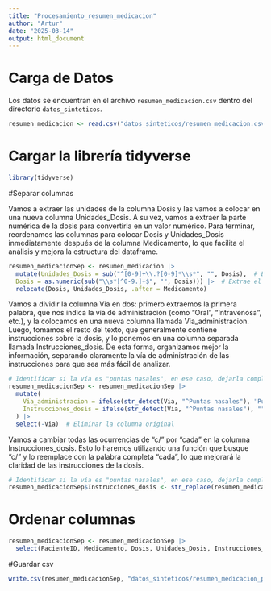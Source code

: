 ```yaml
---
title: "Procesamiento_resumen_medicacion"
author: "Artur"
date: "2025-03-14"
output: html_document
---
```


# Carga de Datos

Los datos se encuentran en el archivo `resumen_medicacion.csv` dentro del directorio `datos_sinteticos`.

```r
resumen_medicacion <- read.csv("datos_sinteticos/resumen_medicacion.csv")
```

# Cargar la librería tidyverse

```r
library(tidyverse)
```

#Separar columnas

Vamos a extraer las unidades de la columna Dosis y las vamos a colocar en una nueva columna Unidades_Dosis. A su vez, vamos a extraer la parte numérica de la dosis para convertirla en un valor numérico. Para terminar, reordenamos las columnas para colocar Dosis y Unidades_Dosis inmediatamente después de la columna Medicamento, lo que facilita el análisis y mejora la estructura del dataframe.

```r
resumen_medicacionSep <- resumen_medicacion |>
  mutate(Unidades_Dosis = sub("^[0-9]+\\.?[0-9]*\\s*", "", Dosis),  # Extrae unidades
  Dosis = as.numeric(sub("\\s*[^0-9.]+$", "", Dosis))) |>  # Extrae el número correctamente
  relocate(Dosis, Unidades_Dosis, .after = Medicamento)
```


Vamos a dividir la columna Via en dos: primero extraemos la primera palabra, que nos indica la vía de administración (como "Oral", "Intravenosa", etc.), y la colocamos en una nueva columna llamada Via_administracion. Luego, tomamos el resto del texto, que generalmente contiene instrucciones sobre la dosis, y lo ponemos en una columna separada llamada Instrucciones_dosis. De esta forma, organizamos mejor la información, separando claramente la vía de administración de las instrucciones para que sea más fácil de analizar.

```r
# Identificar si la vía es "puntas nasales", en ese caso, dejarla completa
resumen_medicacionSep <- resumen_medicacionSep |>
  mutate(
    Via_administracion = ifelse(str_detect(Via, "^Puntas nasales"), "Puntas nasales", str_extract(Via, "^\\w+")),
    Instrucciones_dosis = ifelse(str_detect(Via, "^Puntas nasales"), "", str_trim(str_replace(Via, "^\\w+\\s*", "")))
  ) |>
  select(-Via)  # Eliminar la columna original
```

Vamos a cambiar todas las ocurrencias de "c/" por "cada" en la columna Instrucciones_dosis. Esto lo haremos utilizando una función que busque "c/" y lo reemplace con la palabra completa "cada ", lo que mejorará la claridad de las instrucciones de la dosis.

```r
# Identificar si la vía es "puntas nasales", en ese caso, dejarla completa
resumen_medicacionSep$Instrucciones_dosis <- str_replace(resumen_medicacionSep$Instrucciones_dosis, "c/", "cada ")

```

# Ordenar columnas

```r
resumen_medicacionSep <- resumen_medicacionSep |> 
  select(PacienteID, Medicamento, Dosis, Unidades_Dosis, Instrucciones_dosis, Via_administracion)
```

#Guardar csv
```r
write.csv(resumen_medicacionSep, "datos_sinteticos/resumen_medicacion_procesado.csv", row.names = FALSE)
```
